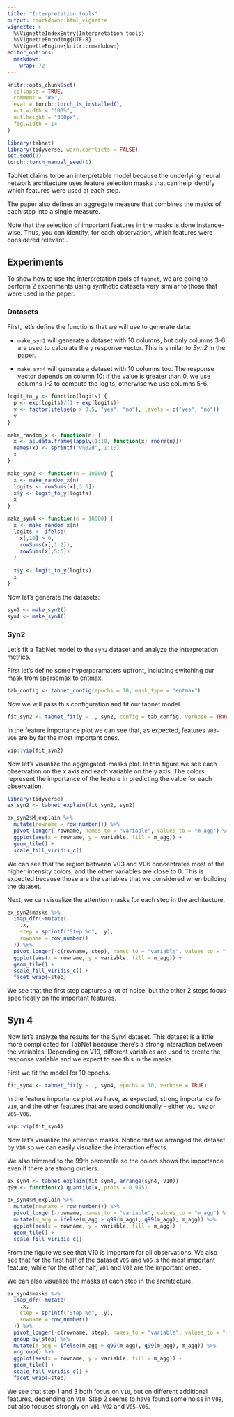 ```yaml
---
title: "Interpretation tools"
output: rmarkdown::html_vignette
vignette: >
  %\VignetteIndexEntry{Interpretation tools}
  %\VignetteEncoding{UTF-8}
  %\VignetteEngine{knitr::rmarkdown}
editor_options: 
  markdown: 
    wrap: 72
---
```


```r
knitr::opts_chunk$set(
  collapse = TRUE,
  comment = "#>",
  eval = torch::torch_is_installed(),
  out.width = "100%", 
  out.height = "300px", 
  fig.width = 14
)
```

```r
library(tabnet)
library(tidyverse, warn.conflicts = FALSE)
set.seed(1)
torch::torch_manual_seed(1)
```

TabNet claims to be an interpretable model because the underlying neural
network architecture uses feature selection masks that can help identify
which features were used at each step.

The paper also defines an aggregate measure that combines the masks of
each step into a single measure.

Note that the selection of important features in the masks is done
instance-wise. Thus, you can identify, for each observation, which
features were considered relevant .

## Experiments

To show how to use the interpretation tools of `tabnet`, we are going to
perform 2 experiments using synthetic datasets very similar to those
that were used in the paper.

### Datasets

First, let's define the functions that we will use to generate data:

-   `make_syn2` will generate a dataset with 10 columns, but only
    columns 3-6 are used to calculate the `y` response vector. This is
    similar to *Syn2* in the paper.

-   `make_syn4` will generate a dataset with 10 columns too. The
    response vector depends on column 10: if the value is greater than
    0, we use columns 1-2 to compute the logits, otherwise we use
    columns 5-6.

```r
logit_to_y <- function(logits) {
  p <- exp(logits)/(1 + exp(logits))
  y <- factor(ifelse(p > 0.5, "yes", "no"), levels = c("yes", "no"))
  y
}

make_random_x <- function(n) {
  x <- as.data.frame(lapply(1:10, function(x) rnorm(n)))
  names(x) <- sprintf("V%02d", 1:10)
  x
}

make_syn2 <- function(n = 10000) {
  x <- make_random_x(n)
  logits <- rowSums(x[,3:6])
  x$y <- logit_to_y(logits)
  x
}

make_syn4 <- function(n = 10000) {
  x <- make_random_x(n)
  logits <- ifelse(
    x[,10] > 0,
    rowSums(x[,1:2]),
    rowSums(x[,5:6])
  )
  
  x$y <- logit_to_y(logits)
  x
}
```

Now let's generate the datasets:

```r
syn2 <- make_syn2()
syn4 <- make_syn4()
```

### Syn2

Let's fit a TabNet model to the `syn2` dataset and analyze the
interpretation metrics.

First let's define some hyperparamaters upfront, including switching our mask from sparsemax to entmax.
```r
tab_config <- tabnet_config(epochs = 10, mask_type = "entmax")
```

Now we will pass this configuration and fit our tabnet model.
```r
fit_syn2 <- tabnet_fit(y ~ ., syn2, config = tab_config, verbose = TRUE)
```

In the feature importance plot we can see that, as expected, features
`V03-V06` are by far the most important ones.

```r
vip::vip(fit_syn2)
```

Now let's visualize the aggregated-masks plot. In this figure we see
each observation on the x axis and each variable on the y axis. The
colors represent the importance of the feature in predicting the value
for each observation.

```r
library(tidyverse)
ex_syn2 <- tabnet_explain(fit_syn2, syn2)

ex_syn2$M_explain %>% 
  mutate(rowname = row_number()) %>% 
  pivot_longer(-rowname, names_to = "variable", values_to = "m_agg") %>% 
  ggplot(aes(x = rowname, y = variable, fill = m_agg)) +
  geom_tile() +
  scale_fill_viridis_c()
```

We can see that the region between V03 and V06 concentrates most of the
higher intensity colors, and the other variables are close to 0. This is
expected because those are the variables that we considered when
building the dataset.

Next, we can visualize the attention masks for each step in the
architecture.

```r
ex_syn2$masks %>% 
  imap_dfr(~mutate(
    .x, 
    step = sprintf("Step %d", .y),
    rowname = row_number()
  )) %>% 
  pivot_longer(-c(rowname, step), names_to = "variable", values_to = "m_agg") %>% 
  ggplot(aes(x = rowname, y = variable, fill = m_agg)) +
  geom_tile() +
  scale_fill_viridis_c() +
  facet_wrap(~step)
```

We see that the first step captures a lot of noise, but the other 2
steps focus specifically on the important features.

## Syn 4

Now let's analyze the results for the Syn4 dataset. This dataset is a
little more complicated for TabNet because there's a strong interaction
between the variables. Depending on V10, different variables are used to
create the response variable and we expect to see this in the masks.

First we fit the model for 10 epochs.

```r
fit_syn4 <- tabnet_fit(y ~ ., syn4, epochs = 10, verbose = TRUE)
```

In the feature importance plot we have, as expected, strong importance
for `V10`, and the other features that are used conditionally - either
`V01-V02` or `V05-V06`.

```r
vip::vip(fit_syn4)
```

Now let's visualize the attention masks. Notice that we arranged the
dataset by `V10` so we can easily visualize the interaction effects.

We also trimmed to the 99th percentile so the colors shows the
importance even if there are strong outliers.

```r
ex_syn4 <- tabnet_explain(fit_syn4, arrange(syn4, V10))
q99 <- function(x) quantile(x, probs = 0.995)

ex_syn4$M_explain %>% 
  mutate(rowname = row_number()) %>% 
  pivot_longer(-rowname, names_to = "variable", values_to = "m_agg") %>% 
  mutate(m_agg = ifelse(m_agg > q99(m_agg), q99(m_agg), m_agg)) %>% 
  ggplot(aes(x = rowname, y = variable, fill = m_agg)) +
  geom_tile() +
  scale_fill_viridis_c()
```

From the figure we see that V10 is important for all observations. We
also see that for the first half of the dataset `V05` and `V06` is the
most important feature, while for the other half, `V01` and `V02` are
the important ones.

We can also visualize the masks at each step in the architecture.

```r
ex_syn4$masks %>% 
  imap_dfr(~mutate(
    .x, 
    step = sprintf("Step %d", .y),
    rowname = row_number()
  )) %>% 
  pivot_longer(-c(rowname, step), names_to = "variable", values_to = "m_agg") %>% 
  group_by(step) %>% 
  mutate(m_agg = ifelse(m_agg > q99(m_agg), q99(m_agg), m_agg)) %>% 
  ungroup() %>% 
  ggplot(aes(x = rowname, y = variable, fill = m_agg)) +
  geom_tile() +
  scale_fill_viridis_c() +
  facet_wrap(~step)
```

We see that step 1 and 3 both focus on `V10`, but on different
additional features, depending on `V10`. Step 2 seems to have found some
noise in `V08`, but also focuses strongly on `V01-V02` and `V05-V06`.
